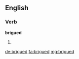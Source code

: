 ==English==

===Verb===
'''brigued'''

# {{past of|brigue}}

[[de:brigued]]
[[fa:brigued]]
[[mg:brigued]]